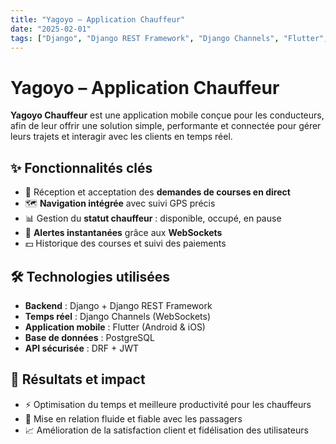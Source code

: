 ```yaml
---
title: "Yagoyo – Application Chauffeur"
date: "2025-02-01"
tags: ["Django", "Django REST Framework", "Django Channels", "Flutter", "WebSockets", "Transport", "Temps Réel"]
---
```


# Yagoyo – Application Chauffeur

**Yagoyo Chauffeur** est une application mobile conçue pour les conducteurs, afin de leur offrir une solution simple, performante et connectée pour gérer leurs trajets et interagir avec les clients en temps réel.  

## ✨ Fonctionnalités clés
- 🛑 Réception et acceptation des **demandes de courses en direct**
- 🗺️ **Navigation intégrée** avec suivi GPS précis  
- 📊 Gestion du **statut chauffeur** : disponible, occupé, en pause  
- 🔔 **Alertes instantanées** grâce aux **WebSockets**  
- 💵 Historique des courses et suivi des paiements  

## 🛠️ Technologies utilisées
- **Backend** : Django + Django REST Framework  
- **Temps réel** : Django Channels (WebSockets)  
- **Application mobile** : Flutter (Android & iOS)  
- **Base de données** : PostgreSQL  
- **API sécurisée** : DRF + JWT  

## 🚀 Résultats et impact
- ⚡ Optimisation du temps et meilleure productivité pour les chauffeurs  
- 🤝 Mise en relation fluide et fiable avec les passagers  
- 📈 Amélioration de la satisfaction client et fidélisation des utilisateurs
